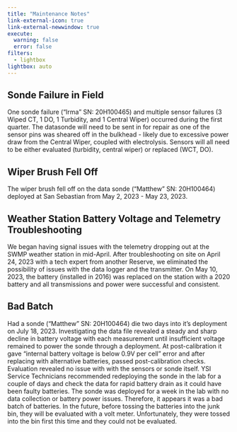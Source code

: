 ```yaml
---
title: "Maintenance Notes"
link-external-icon: true
link-external-newwindow: true
execute:
  warning: false
  error: false
filters:
  - lightbox
lightbox: auto
---
```


## Sonde Failure in Field

One sonde failure ("Irma" SN: 20H100465) and multiple sensor failures (3 Wiped CT, 1 DO, 1 Turbidity, and 1 Central Wiper) occurred during the first quarter. The datasonde will need to be sent in for repair as one of the sensor pins was sheared off in the bulkhead - likely due to excessive power draw from the Central Wiper, coupled with electrolysis. Sensors will all need to be either evaluated (turbidity, central wiper) or replaced (WCT, DO).

## Wiper Brush Fell Off

The wiper brush fell off on the data sonde ("Matthew" SN: 20H100464) deployed at San Sebastian from May 2, 2023 - May 23, 2023.

## Weather Station Battery Voltage and Telemetry Troubleshooting

We began having signal issues with the telemetry dropping out at the SWMP weather station in mid-April. After troubleshooting on site on April 24, 2023 with a tech expert from another Reserve, we eliminated the possibility of issues with the data logger and the transmitter. On May 10, 2023, the battery (installed in 2016) was replaced on the station with a 2020 battery and all transmissions and power were successful and consistent.

## Bad Batch

Had a sonde ("Matthew" SN: 20H100464) die two days into it's deployment on July 18, 2023. Investigating the data file revealed a steady and sharp decline in battery voltage with each measurement until insufficient voltage remained to power the sonde through a deployment. At post-calibration it gave “internal battery voltage is below 0.9V per cell” error and after replacing with alternative batteries, passed post-calibration checks. Evaluation revealed no issue with with the sensors or sonde itself. YSI Service Technicians recommended redeploying the sonde in the lab for a couple of days and check the data for rapid battery drain as it could have been faulty batteries. The sonde was deployed for a week in the lab with no data collection or battery power issues. Therefore, it appears it was a bad batch of batteries. In the future, before tossing the batteries into the junk bin, they will be evaluated with a volt meter. Unfortunately, they were tossed into the bin first this time and they could not be evaluated.